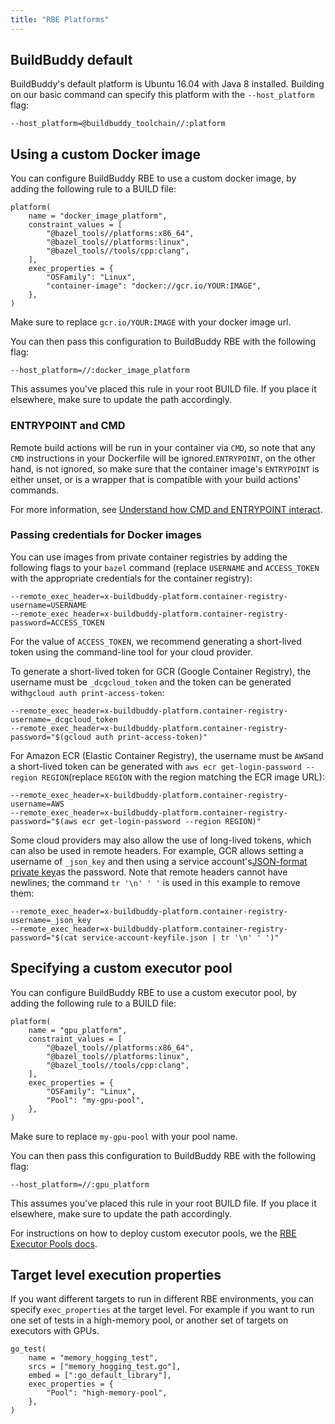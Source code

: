 ```yaml
---
title: "RBE Platforms"
---
```


## BuildBuddy default[](#buildbuddy-default "Direct link to BuildBuddy default")

BuildBuddy's default platform is Ubuntu 16.04 with Java 8 installed. Building on our basic command can specify this platform with the `--host_platform` flag:

```
--host_platform=@buildbuddy_toolchain//:platform

```

## Using a custom Docker image[](#using-a-custom-docker-image "Direct link to Using a custom Docker image")

You can configure BuildBuddy RBE to use a custom docker image, by adding the following rule to a BUILD file:

```
platform(
    name = "docker_image_platform",
    constraint_values = [
        "@bazel_tools//platforms:x86_64",
        "@bazel_tools//platforms:linux",
        "@bazel_tools//tools/cpp:clang",
    ],
    exec_properties = {
        "OSFamily": "Linux",
        "container-image": "docker://gcr.io/YOUR:IMAGE",
    },
)

```

Make sure to replace `gcr.io/YOUR:IMAGE` with your docker image url.

You can then pass this configuration to BuildBuddy RBE with the following flag:

```
--host_platform=//:docker_image_platform

```

This assumes you've placed this rule in your root BUILD file. If you place it elsewhere, make sure to update the path accordingly.

### ENTRYPOINT and CMD[](#entrypoint-and-cmd "Direct link to ENTRYPOINT and CMD")

Remote build actions will be run in your container via `CMD`, so note that any `CMD` instructions in your Dockerfile will be ignored.`ENTRYPOINT`, on the other hand, is not ignored, so make sure that the container image's `ENTRYPOINT` is either unset, or is a wrapper that is compatible with your build actions' commands.

For more information, see [Understand how CMD and ENTRYPOINT interact](https://docs.docker.com/engine/reference/builder/#understand-how-cmd-and-entrypoint-interact).

### Passing credentials for Docker images[](#passing-credentials-for-docker-images "Direct link to Passing credentials for Docker images")

You can use images from private container registries by adding the following flags to your `bazel` command (replace `USERNAME` and `ACCESS_TOKEN` with the appropriate credentials for the container registry):

```
--remote_exec_header=x-buildbuddy-platform.container-registry-username=USERNAME
--remote_exec_header=x-buildbuddy-platform.container-registry-password=ACCESS_TOKEN

```

For the value of `ACCESS_TOKEN`, we recommend generating a short-lived token using the command-line tool for your cloud provider.

To generate a short-lived token for GCR (Google Container Registry), the username must be `_dcgcloud_token` and the token can be generated with`gcloud auth print-access-token`:

```
--remote_exec_header=x-buildbuddy-platform.container-registry-username=_dcgcloud_token
--remote_exec_header=x-buildbuddy-platform.container-registry-password="$(gcloud auth print-access-token)"

```

For Amazon ECR (Elastic Container Registry), the username must be `AWS`and a short-lived token can be generated with `aws ecr get-login-password --region REGION`(replace `REGION` with the region matching the ECR image URL):

```
--remote_exec_header=x-buildbuddy-platform.container-registry-username=AWS
--remote_exec_header=x-buildbuddy-platform.container-registry-password="$(aws ecr get-login-password --region REGION)"

```

Some cloud providers may also allow the use of long-lived tokens, which can also be used in remote headers. For example, GCR allows setting a username of `_json_key` and then using a service account's[JSON-format private key](https://cloud.google.com/iam/docs/creating-managing-service-account-keys)as the password. Note that remote headers cannot have newlines; the command `tr '\n' ' '` is used in this example to remove them:

```
--remote_exec_header=x-buildbuddy-platform.container-registry-username=_json_key
--remote_exec_header=x-buildbuddy-platform.container-registry-password="$(cat service-account-keyfile.json | tr '\n' ' ')"

```

## Specifying a custom executor pool[](#specifying-a-custom-executor-pool "Direct link to Specifying a custom executor pool")

You can configure BuildBuddy RBE to use a custom executor pool, by adding the following rule to a BUILD file:

```
platform(
    name = "gpu_platform",
    constraint_values = [
        "@bazel_tools//platforms:x86_64",
        "@bazel_tools//platforms:linux",
        "@bazel_tools//tools/cpp:clang",
    ],
    exec_properties = {
        "OSFamily": "Linux",
        "Pool": "my-gpu-pool",
    },
)

```

Make sure to replace `my-gpu-pool` with your pool name.

You can then pass this configuration to BuildBuddy RBE with the following flag:

```
--host_platform=//:gpu_platform

```

This assumes you've placed this rule in your root BUILD file. If you place it elsewhere, make sure to update the path accordingly.

For instructions on how to deploy custom executor pools, we the [RBE Executor Pools docs](/docs/rbe-pools).

## Target level execution properties[](#target-level-execution-properties "Direct link to Target level execution properties")

If you want different targets to run in different RBE environments, you can specify `exec_properties` at the target level. For example if you want to run one set of tests in a high-memory pool, or another set of targets on executors with GPUs.

```
go_test(
    name = "memory_hogging_test",
    srcs = ["memory_hogging_test.go"],
    embed = [":go_default_library"],
    exec_properties = {
        "Pool": "high-memory-pool",
    },
)

```